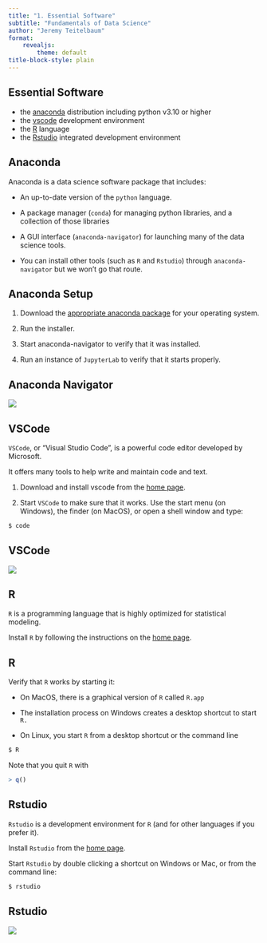 ```yaml
---
title: "1. Essential Software"
subtitle: "Fundamentals of Data Science"
author: "Jeremy Teitelbaum"
format: 
    revealjs:
        theme: default
title-block-style: plain
---
```


## Essential Software

- the [anaconda](http://www.anaconda.com) distribution including python v3.10 or higher
- the [vscode](http://code.visualstudio.com) development environment
- the [R](https://cran.wustl.edu/) language
- the [Rstudio](https://posit.co/download/rstudio-desktop/) integrated development environment

## Anaconda

Anaconda is a data science software package that includes:

- An up-to-date version of the `python` language. 

- A package manager (`conda`) for managing python libraries, and a collection of those libraries

- A GUI interface (`anaconda-navigator`) for launching many of the data science tools.

- You can install other tools (such as `R` and `Rstudio`) through `anaconda-navigator` but we won't go that route.

## Anaconda Setup

1. Download the [appropriate anaconda package](https://www.anaconda.com/download#downloads) for your operating system.

2. Run the installer. 

3. Start anaconda-navigator to verify that it was installed.

4. Run an instance of `JupyterLab` to verify that it starts properly.

## Anaconda Navigator

![](img/navigator.png)

## VSCode

`VSCode`, or "Visual Studio Code", is a powerful code editor developed by Microsoft.  

It offers many tools to help write and maintain code and text.

1. Download and install vscode from the [home page](http://code.visualstudio.com).

2. Start `VSCode` to make sure that it works. Use the start menu (on Windows), the finder (on MacOS), or
open a shell window and type:

```bash
$ code 
```

## VSCode

![](img/vscode.png)


## R 

`R` is a programming language that is highly optimized for statistical modeling.  

Install `R` by following the instructions on the [home page](https://cran.wustl.edu/).

## R

Verify that `R` works by starting it:

- On MacOS, there is a graphical version of `R` called `R.app`

- The installation process on Windows creates a desktop shortcut to start `R.`

- On Linux, you start `R` from a desktop shortcut or the command line 

```bash
$ R 
```

Note that you quit `R` with 

```R
> q()
```

## Rstudio

`Rstudio` is a development environment for `R` (and for other languages if you prefer it).

Install `Rstudio` from the  [home page](https://posit.co/download/rstudio-desktop/).

Start `Rstudio` by double clicking a shortcut on Windows or Mac, or from the command line:

```bash
$ rstudio
```

## Rstudio

![](img/rstudio.png)